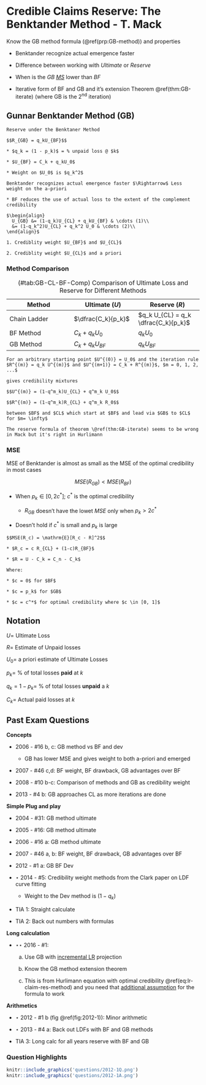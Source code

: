 # Credible Claims Reserve: The Benktander Method - T. Mack

Know the GB method formula (\@ref(prp:GB-method)) and properties

* Benktander recognize actual emergence faster

* Difference between working with *Ultimate* or *Reserve*

* When is the $GB$ [$MS$](#mack-2000-gb-mse) lower than $BF$

* Iterative form of BF and GB and it's extension Theorem \@ref(thm:GB-iterate) (where GB is the 2^nd^ iteration)

## Gunnar Benktander Method (GB) {#mack-2000-gb-method}

```proposition
Reserve under the Benktaner Method

$$R_{GB} = q_kU_{BF}$$

* $q_k = (1 - p_k)$ = % unpaid loss @ $k$

* $U_{BF} = C_k + q_kU_0$

* Weight on $U_0$ is $q_k^2$
```

```remark
Benktander recognizes actual emergence faster $\Rightarrow$ Less weight on the a-priori

* BF reduces the use of actual loss to the extent of the complement credibility

$\begin{align}
  U_{GB} &= (1-q_k)U_{CL} + q_kU_{BF} & \cdots (1)\\
  &= (1-q_k^2)U_{CL} + q_k^2 U_0 & \cdots (2)\\
\end{align}$

1. Crediblity weight $U_{BF}$ and $U_{CL}$

2. Crediblity weight $U_{CL}$ and a priori
```

### Method Comparison

Table: (\#tab:GB-CL-BF-Comp) Comparison of Ultimate Loss and Reserve for Different Methods

| Method | Ultimate ($U$) | Reserve ($R$) |
| ------------------------ | ------------------------ | ------------------------ |
| Chain Ladder | $\dfrac{C_k}{p_k}$ | $q_k U_{CL} = q_k \dfrac{C_k}{p_k}$ |
| BF Method | $C_k + q_kU_0$ | $q_k U_0$ |
| GB Method | $C_k + q_kU_{BF}$ | $q_k U_{BF}$ |

```theorem
For an arbitrary starting point $U^{(0)} = U_0$ and the iteration rule $R^{(m)} = q_k U^{(m)}$ and $U^{(m+1)} = C_k + R^{(m)}$, $m = 0, 1, 2, ...$ 

gives credibility mixtures

$$U^{(m)} = (1-q^m_k)U_{CL} + q^m_k U_0$$

$$R^{(m)} = (1-q^m_k)R_{CL} + q^m_k R_0$$

between $BF$ and $CL$ which start at $BF$ and lead via $GB$ to $CL$ for $m= \infty$
```

```remark
The reserve formula of theorem \@ref(thm:GB-iterate) seems to be wrong in Mack but it's right in Hurlimann
```

### MSE {#mack-2000-gb-mse}

MSE of Benktander is almost as small as the MSE of the optimal credibility in most cases

$$MSE(R_{GB}) < MSE(R_{BF})$$

* When $p_k \in [0, 2c^*]$; $c^*$ is the optimal credibility

    * $R_{GB}$ doesn't have the lowet $MSE$ only when $p_k > 2c^*$

* Doesn't hold if $c^*$ is small and $p_k$ is large

```remark
$$MSE(R_c) = \mathrm{E}[R_c - R]^2$$

* $R_c = c R_{CL} + (1-c)R_{BF}$

* $R = U - C_k = C_n - C_k$

Where:

* $c = 0$ for $BF$

* $c = p_k$ for $GB$

* $c = c^*$ for optimal credibility where $c \in [0, 1]$
```

## Notation

$U =$ Ultimate Loss

$R =$ Estimate of Unpaid losses

$U_0 =$ a priori estimate of Ultimate Losses

$p_k =$ % of total losses **paid** at $k$

$q_k = 1 - p_k =$ %  of total losses **unpaid** a $k$

$C_k =$ Actual paid losses at $k$

## Past Exam Questions

**Concepts**

* 2006 - #16 b, c: GB method vs BF and dev

    * GB has lower MSE and gives weight to both a-priori and emerged

* 2007 - #46 c,d: BF weight, BF drawback, GB advantages over BF

* 2008 - #10 b-c: Comparison of methods and GB as credibility weight

* 2013 - #4 b: GB approaches CL as more iterations are done

**Simple Plug and play**

* 2004 - #31: GB method ultimate

* 2005 - #16: GB method ultimate

* 2006 - #16 a: GB method ultimate

* 2007 - #46 a, b: BF weight, BF drawback, GB advantages over BF

* 2012 - #1 a: GB BF Dev

* $\star$ 2014 - #5: Credibility weight methods from the Clark paper on LDF curve fitting

    * Weight to the Dev method is $(1-q_k)$
    
* TIA 1: Straight calculate

* TIA 2: Back out numbers with formulas

**Long calculation**

* $\star \star$ 2016 - #1:

    a. Use GB with [incremental LR](#lr-claim-res-def) projection
    
    b. Know the GB method extension theorem
    
    c. This is from Hurlimann equation with optimal credibility \@ref(eq:lr-claim-res-method) and you need that [additional assumption](#optimal-cred-hurlimann-proof) for the formula to work

**Arithmetics**

* $\star$ 2012 - #1 b (fig \@ref(fig:2012-1)): Minor arithmetic

* $\star$ 2013 - #4 a: Back out LDFs with BF and GB methods

* TIA 3: Long calc for all years reserve with BF and GB

### Question Highlights

```r
knitr::include_graphics('questions/2012-1Q.png')
knitr::include_graphics('questions/2012-1A.png')
```